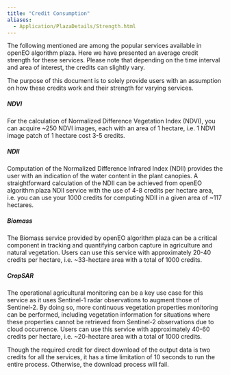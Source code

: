 ```yaml
---
title: "Credit Consumption"
aliases: 
  - Application/PlazaDetails/Strength.html
---
```


The following mentioned are among the popular services available in openEO algorithm plaza. Here we have presented an average credit strength for these services. Please note that depending on the time interval and area of interest, the credits can slightly vary.

The purpose of this document is to solely provide users with an assumption on how these credits work and their strength for varying services.

##### NDVI
For the calculation of Normalized Difference Vegetation Index (NDVI), you can acquire ~250 NDVI images, each with an area of 1 hectare, i.e. 1 NDVI image patch of 1 hectare cost 3-5 credits.

##### NDII
Computation of the Normalized Difference Infrared Index (NDII) provides the user with an indication of the water content in the plant canopies. A straightforward calculation of the NDII can be achieved from openEO algorithm plaza NDII service with the use of 4-8 credits per hectare area, i.e. you can use your 1000 credits for computing NDII in a given area of ~117 hectares.

##### Biomass
The Biomass service provided by openEO algorithm plaza can be a critical component in tracking and quantifying carbon capture in agriculture and natural vegetation. Users can use this service with approximately 20-40 credits per hectare, i.e. ~33-hectare area with a total of 1000 credits.

##### CropSAR
The operational agricultural monitoring can be a key use case for this service as it uses Sentinel-1 radar observations to augment those of Sentinel-2. By doing so, more continuous vegetation properties monitoring can be performed, including vegetation information for situations where these properties cannot be retrieved from Sentinel-2 observations due to cloud occurrence. Users can use this service with approximately 40-60 credits per hectare, i.e. ~20-hectare area with a total of 1000 credits.


::: {callout-note}

Though the required credit for direct download of the output data is two credits for all the services, it has a time limitation of 10 seconds to run the entire process. Otherwise, the download process will fail.

:::